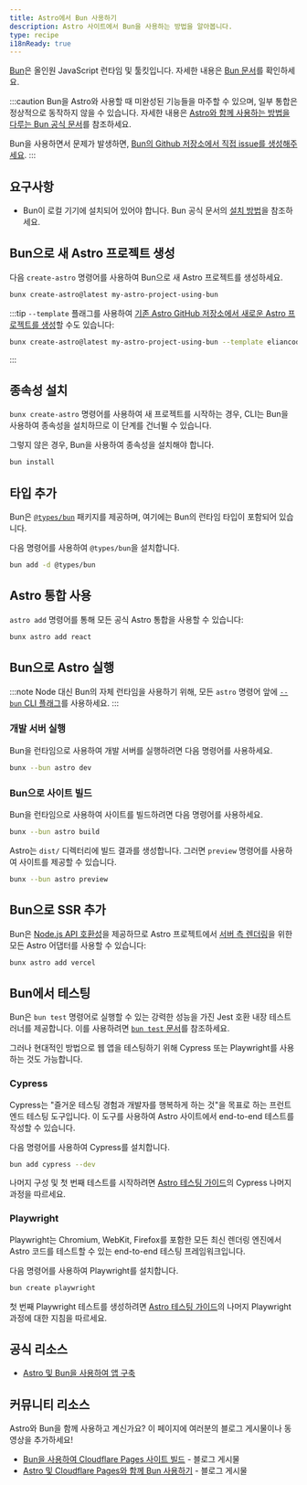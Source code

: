 ```yaml
---
title: Astro에서 Bun 사용하기
description: Astro 사이트에서 Bun을 사용하는 방법을 알아봅니다.
type: recipe
i18nReady: true
---
```


[Bun](https://bun.sh/)은 올인원 JavaScript 런타임 및 툴킷입니다. 자세한 내용은 [Bun 문서](https://bun.sh/docs)를 확인하세요.

:::caution
Bun을 Astro와 사용할 때 미완성된 기능들을 마주할 수 있으며, 일부 통합은 정상적으로 동작하지 않을 수 있습니다. 자세한 내용은 [Astro와 함께 사용하는 방법을 다루는 Bun 공식 문서](https://bun.sh/guides/ecosystem/astro)를 참조하세요.

Bun을 사용하면서 문제가 발생하면, [Bun의 Github 저장소에서 직접 issue를 생성해주세요](https://github.com/oven-sh/bun/issues/new/choose).
:::

## 요구사항

- Bun이 로컬 기기에 설치되어 있어야 합니다. Bun 공식 문서의 [설치 방법](https://bun.sh/docs/installation)을 참조하세요.

## Bun으로 새 Astro 프로젝트 생성

다음 `create-astro` 명령어를 사용하여 Bun으로 새 Astro 프로젝트를 생성하세요. 

```bash
bunx create-astro@latest my-astro-project-using-bun
```

:::tip 
`--template` 플래그를 사용하여 [기존 Astro GitHub 저장소에서 새로운 Astro 프로젝트를 생성](/ko/install-and-setup/#테마-또는-시작-템플릿-사용)할 수도 있습니다:
```bash
bunx create-astro@latest my-astro-project-using-bun --template eliancodes/brutal
```
:::

## 종속성 설치

`bunx create-astro` 명령어를 사용하여 새 프로젝트를 시작하는 경우, CLI는 Bun을 사용하여 종속성을 설치하므로 이 단계를 건너뛸 수 있습니다.

그렇지 않은 경우, Bun을 사용하여 종속성을 설치해야 합니다. 

```bash
bun install
```

## 타입 추가

Bun은 [`@types/bun`](https://www.npmjs.com/package/@types/bun) 패키지를 제공하며, 여기에는 Bun의 런타임 타입이 포함되어 있습니다.

다음 명령어를 사용하여 `@types/bun`을 설치합니다.

```sh
bun add -d @types/bun
```

## Astro 통합 사용

`astro add` 명령어를 통해 모든 공식 Astro 통합을 사용할 수 있습니다:

```bash
bunx astro add react
```

## Bun으로 Astro 실행

:::note
Node 대신 Bun의 자체 런타임을 사용하기 위해, 모든 `astro` 명령어 앞에 [`--bun` CLI 플래그](https://bun.sh/docs/cli/bunx#shebangs)를 사용하세요.
:::

### 개발 서버 실행

Bun을 런타임으로 사용하여 개발 서버를 실행하려면 다음 명령어를 사용하세요.

```bash
bunx --bun astro dev
```

### Bun으로 사이트 빌드

Bun을 런타임으로 사용하여 사이트를 빌드하려면 다음 명령어를 사용하세요.

```bash
bunx --bun astro build
```

Astro는 `dist/` 디렉터리에 빌드 결과를 생성합니다. 그러면 `preview` 명령어를 사용하여 사이트를 제공할 수 있습니다.

```bash
bunx --bun astro preview
```

## Bun으로 SSR 추가

Bun은 [Node.js API 호환성](https://bun.sh/docs/runtime/nodejs-apis)을 제공하므로 Astro 프로젝트에서 [서버 측 렌더링](/ko/guides/server-side-rendering/)을 위한 모든 Astro 어댑터를  사용할 수 있습니다:

```bash
bunx astro add vercel
```

## Bun에서 테스팅

Bun은 `bun test` 명령어로 실행할 수 있는 강력한 성능을 가진 Jest 호환 내장 테스트 러너를 제공합니다. 이를 사용하려면 [`bun test` 문서](https://bun.sh/docs/cli/test)를 참조하세요.

그러나 현대적인 방법으로 웹 앱을 테스팅하기 위해 Cypress 또는 Playwright를 사용하는 것도 가능합니다.

### Cypress

Cypress는 "즐거운 테스팅 경험과 개발자를 행복하게 하는 것"을 목표로 하는 프런트엔드 테스팅 도구입니다. 이 도구를 사용하여 Astro 사이트에서 end-to-end 테스트를 작성할 수 있습니다.

다음 명령어를 사용하여 Cypress를 설치합니다.

```bash
bun add cypress --dev
```

나머지 구성 및 첫 번째 테스트를 시작하려면 [Astro 테스팅 가이드](/ko/guides/testing/#구성)의 Cypress 나머지 과정을 따르세요.

### Playwright

Playwright는 Chromium, WebKit, Firefox를 포함한 모든 최신 렌더링 엔진에서 Astro 코드를 테스트할 수 있는 end-to-end 테스팅 프레임워크입니다.

다음 명령어를 사용하여 Playwright를 설치합니다.

```bash
bun create playwright
```

첫 번째 Playwright 테스트를 생성하려면 [Astro 테스팅 가이드](/ko/guides/testing/#첫-playwright-테스트-생성)의 나머지 Playwright 과정에 대한 지침을 따르세요.

## 공식 리소스

- [Astro 및 Bun을 사용하여 앱 구축](https://bun.sh/guides/ecosystem/astro)

## 커뮤니티 리소스

Astro와 Bun을 함께 사용하고 계신가요? 이 페이지에 여러분의 블로그 게시물이나 동영상을 추가하세요!  

- [Bun을 사용하여 Cloudflare Pages 사이트 빌드](https://blog.otterlord.dev/posts/hello-from-bun/) - 블로그 게시물
- [Astro 및 Cloudflare Pages와 함께 Bun 사용하기](https://handerson.hashnode.dev/using-bun-with-astro-and-cloudflare-pages) - 블로그 게시물
